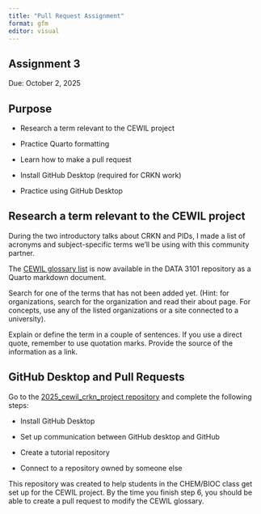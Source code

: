 ```yaml
---
title: "Pull Request Assignment"
format: gfm
editor: visual
---
```


## Assignment 3

Due: October 2, 2025

## Purpose

-   Research a term relevant to the CEWIL project

-   Practice Quarto formatting

-   Learn how to make a pull request

-   Install GitHub Desktop (required for CRKN work)

-   Practice using GitHub Desktop

## Research a term relevant to the CEWIL project

During the two introductory talks about CRKN and PIDs, I made a list of acronyms and subject-specific terms we'll be using with this community partner.

The [CEWIL glossary list](https://github.com/MtADATA3101/Course_Documents_2025/blob/main/cewil_glossary.qmd) is now available in the DATA 3101 repository as a Quarto markdown document.

Search for one of the terms that has not been added yet. (Hint: for organizations, search for the organization and read their about page. For concepts, use any of the listed organizations or a site connected to a university).

Explain or define the term in a couple of sentences. If you use a direct quote, remember to use quotation marks. Provide the source of the information as a link.

## GitHub Desktop and Pull Requests

Go to the [2025_cewil_crkn_project repository](https://github.com/estregger/2025_cewil_crkn_project/blob/main/install_workshop.md) and complete the following steps:

-   Install GitHub Desktop

-   Set up communication between GitHub desktop and GitHub

-   Create a tutorial repository

-   Connect to a repository owned by someone else

This repository was created to help students in the CHEM/BIOC class get set up for the CEWIL project. By the time you finish step 6, you should be able to create a pull request to modify the CEWIL glossary. 
